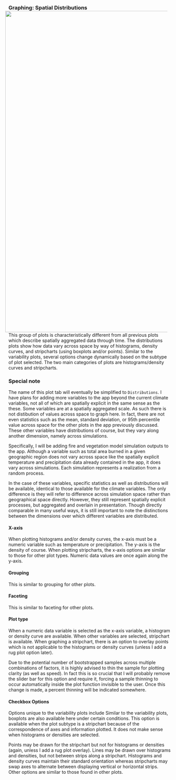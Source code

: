 ### Graphing: Spatial Distributions <img style="float: right; padding-left: 10px; padding-right: 10px" src="screenshots/plotSP_example_1_black.png" width="1000"/>
This group of plots is characteristically different from all previous plots which describe spatially aggregated data through time.
The distributions plots show how data vary across space by way of histograms, density curves, and stripcharts (using boxplots and/or points).
Similar to the variability plots, several options change dynamically based on the subtype of plot selected.
The two main categories of plots are histograms/density curves and stripcharts.

### Special note
The name of this plot tab will eventually be simplified to `Distributions`.
I have plans for adding more variables to the app beyond the current climate variables, not all of which are spatially explicit in the same sense as the these.
Some variables are at a spatially aggregated scale. As such there is not distibution of values across space to graph here.
In fact, there are not even statistics such as the mean, standard deviation, or 95th percentile value across space for the other plots in the app previously discussed.
These other variables have distributions of course, but they vary along another dimension, namely across simulations.

Specifically, I will be adding fire and vegetation model simulation outputs to the app.
Although a variable such as total area burned in a given geographic region does not vary across space like the spatially explicit temperature and precipitation data already contained in the app, it does vary across simulations.
Each simulation represents a realization from a random process.

In the case of these variables, specific statistics as well as distributions will be available, identical to those available for the climate variables.
The only difference is they will refer to difference across simulation space rather than geographical space directly.
However, they still represent spatially explicit processes, but aggregated and overlain in presentation.
Though directly comparable in many useful ways, it is still important to note the distinctions between the dimensions over which different variables are distributed.

#### X-axis
When plotting histograms and/or density curves, the x-axis must be a numeric variable such as temperature or precipitation. The y-axis is the density of course.
When plotting stripcharts, the x-axis options are similar to those for other plot types. Numeric data values are once again along the y-axis.

#### Grouping
This is similar to grouping for other plots.

#### Faceting
This is similar to faceting for other plots.

#### Plot type
When a numeric data variable is selected as the x-axis variable, a histogram or density curve are available.
When other variables are selected, stripchart is available.
When graphing a stripchart, there is an option to overlay points which is not applicable to the histograms or density curves (unless I add a rug plot option later).

Due to the potential number of bootstrapped samples across multiple combinations of factors, it is highly advised to thin the sample for plotting clarity (as well as speed).
In fact this is so crucial that I will probably remove the slider bar for this option and require it, forcing a sample thinning to occur automatically inside the plot function invisible to the user.
Once this change is made, a percent thinning will be indicated somewhere.


#### Checkbox Options
Options unique to the variability plots include 
Similar to the variability plots, boxplots are also available here under certain conditions.
This option is available when the plot subtype is a stripchart because of the correspondence of axes and information plotted.
It does not make sense when histograms or densities are selected.

Points may be drawn for the stripchart but not for histograms or densities (again, unless I add a rug plot overlay).
Lines may be drawn over histograms and densities, but not between strips along a stripchart.
Histograms and density curves maintain their standard orientation whereas stripcharts may swap axes to alternate between displaying vertical or horizontal strips.
Other options are similar to those found in other plots.